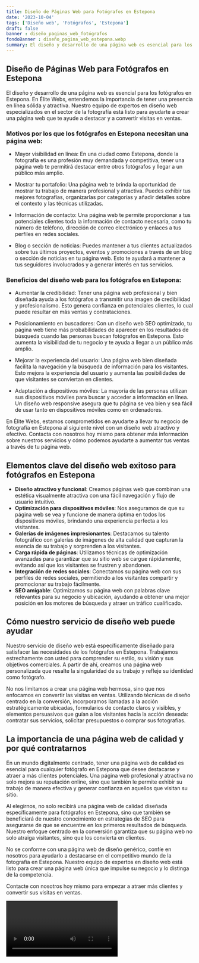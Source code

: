```yaml
---
title: Diseño de Páginas Web para Fotógrafos en Estepona
date: '2023-10-04'
tags: ['Diseño web', 'Fotógrafos', 'Estepona']
draft: false
banner : diseño_paginas_web_fotógrafos
fondoBanner : diseño_pagina_web_estepona.webp
summary: El diseño y desarrollo de una página web es esencial para los fotógrafos en Estepona. En Élite Webs, entendemos la importancia de tener una presencia en línea sólida y atractiva. Nuestro equipo de expertos en diseño web especializados en el sector de la fotografía está listo para ayudarte a crear una página web que te ayude a destacar y a convertir visitas en ventas.
---
```


## Diseño de Páginas Web para Fotógrafos en Estepona

El diseño y desarrollo de una página web es esencial para los fotógrafos en Estepona. En Élite Webs, entendemos la importancia de tener una presencia en línea sólida y atractiva. Nuestro equipo de expertos en diseño web especializados en el sector de la fotografía está listo para ayudarte a crear una página web que te ayude a destacar y a convertir visitas en ventas.

### Motivos por los que los fotógrafos en Estepona necesitan una página web:

- Mayor visibilidad en línea: En una ciudad como Estepona, donde la fotografía es una profesión muy demandada y competitiva, tener una página web te permitirá destacar entre otros fotógrafos y llegar a un público más amplio.

- Mostrar tu portafolio: Una página web te brinda la oportunidad de mostrar tu trabajo de manera profesional y atractiva. Puedes exhibir tus mejores fotografías, organizarlas por categorías y añadir detalles sobre el contexto y las técnicas utilizadas.

- Información de contacto: Una página web te permite proporcionar a tus potenciales clientes toda la información de contacto necesaria, como tu número de teléfono, dirección de correo electrónico y enlaces a tus perfiles en redes sociales.

- Blog o sección de noticias: Puedes mantener a tus clientes actualizados sobre tus últimos proyectos, eventos y promociones a través de un blog o sección de noticias en tu página web. Esto te ayudará a mantener a tus seguidores involucrados y a generar interés en tus servicios.

### Beneficios del diseño web para los fotógrafos en Estepona:

- Aumentar la credibilidad: Tener una página web profesional y bien diseñada ayuda a los fotógrafos a transmitir una imagen de credibilidad y profesionalismo. Esto genera confianza en potenciales clientes, lo cual puede resultar en más ventas y contrataciones.

- Posicionamiento en buscadores: Con un diseño web SEO optimizado, tu página web tiene más probabilidades de aparecer en los resultados de búsqueda cuando las personas buscan fotógrafos en Estepona. Esto aumenta la visibilidad de tu negocio y te ayuda a llegar a un público más amplio.

- Mejorar la experiencia del usuario: Una página web bien diseñada facilita la navegación y la búsqueda de información para los visitantes. Esto mejora la experiencia del usuario y aumenta las posibilidades de que visitantes se conviertan en clientes.

- Adaptación a dispositivos móviles: La mayoría de las personas utilizan sus dispositivos móviles para buscar y acceder a información en línea. Un diseño web responsive asegura que tu página se vea bien y sea fácil de usar tanto en dispositivos móviles como en ordenadores.

En Élite Webs, estamos comprometidos en ayudarte a llevar tu negocio de fotografía en Estepona al siguiente nivel con un diseño web atractivo y efectivo. Contacta con nosotros hoy mismo para obtener más información sobre nuestros servicios y cómo podemos ayudarte a aumentar tus ventas a través de tu página web.

<GifSeo />

<Cta />

## Elementos clave del diseño web exitoso para fotógrafos en Estepona

- **Diseño atractivo y funcional**: Creamos páginas web que combinan una estética visualmente atractiva con una fácil navegación y flujo de usuario intuitivo.
- **Optimización para dispositivos móviles**: Nos aseguramos de que su página web se vea y funcione de manera óptima en todos los dispositivos móviles, brindando una experiencia perfecta a los visitantes.
- **Galerías de imágenes impresionantes**: Destacamos su talento fotográfico con galerías de imágenes de alta calidad que capturan la esencia de su trabajo y sorprenden a los visitantes.
- **Carga rápida de páginas**: Utilizamos técnicas de optimización avanzadas para garantizar que su sitio web se cargue rápidamente, evitando así que los visitantes se frustren y abandonen.
- **Integración de redes sociales**: Conectamos su página web con sus perfiles de redes sociales, permitiendo a los visitantes compartir y promocionar su trabajo fácilmente.
- **SEO amigable**: Optimizamos su página web con palabras clave relevantes para su negocio y ubicación, ayudando a obtener una mejor posición en los motores de búsqueda y atraer un tráfico cualificado.

## Cómo nuestro servicio de diseño web puede ayudar

Nuestro servicio de diseño web está específicamente diseñado para satisfacer las necesidades de los fotógrafos en Estepona. Trabajamos estrechamente con usted para comprender su estilo, su visión y sus objetivos comerciales. A partir de ahí, creamos una página web personalizada que resalte la singularidad de su trabajo y refleje su identidad como fotógrafo.

No nos limitamos a crear una página web hermosa, sino que nos enfocamos en convertir las visitas en ventas. Utilizando técnicas de diseño centrado en la conversión, incorporamos llamadas a la acción estratégicamente ubicadas, formularios de contacto claros y visibles, y elementos persuasivos que guían a los visitantes hacia la acción deseada: contratar sus servicios, solicitar presupuestos o comprar sus fotografías.

## La importancia de una página web de calidad y por qué contratarnos

En un mundo digitalmente centrado, tener una página web de calidad es esencial para cualquier fotógrafo en Estepona que desee destacarse y atraer a más clientes potenciales. Una página web profesional y atractiva no solo mejora su reputación online, sino que también le permite exhibir su trabajo de manera efectiva y generar confianza en aquellos que visitan su sitio.

Al elegirnos, no solo recibirá una página web de calidad diseñada específicamente para fotógrafos en Estepona, sino que también se beneficiará de nuestro conocimiento en estrategias de SEO para asegurarse de que se encuentre en los primeros resultados de búsqueda. Nuestro enfoque centrado en la conversión garantiza que su página web no solo atraiga visitantes, sino que los convierta en clientes.

No se conforme con una página web de diseño genérico, confíe en nosotros para ayudarlo a destacarse en el competitivo mundo de la fotografía en Estepona. Nuestro equipo de expertos en diseño web está listo para crear una página web única que impulse su negocio y lo distinga de la competencia.

Contacte con nosotros hoy mismo para empezar a atraer más clientes y convertir sus visitas en ventas.

<Video />

<CtaBot job='Fotógrafos' city='Estepona'/>

<Gmaps query='Estepona+españa+maps' />
